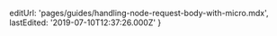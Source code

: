 
  editUrl: 'pages/guides/handling-node-request-body-with-micro.mdx',
  lastEdited: '2019-07-10T12:37:26.000Z'
}

